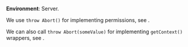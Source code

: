 
**Environment**: Server.

We use `throw Abort()` for implementing permissions, see <Link href="/permissions" />.

We can also call `throw Abort(someValue)` for implementing `getContext()` wrappers, see <Link href="/permissions#getcontext-wrapping" doNotInferSectionTitle={true} />.
